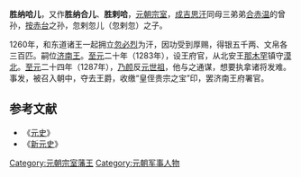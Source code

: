 '''胜纳哈儿'''，又作'''胜纳合儿'''、'''胜剌哈'''，[[元朝|元朝]][[宗室|宗室]]，[[成吉思汗|成吉思汗]]同母三弟弟[[合赤温|合赤温]]的曾孙，[[按赤台|按赤台]]之孙，忽剌忽儿（忽剌忽）之子。

1260年，和东道诸王一起拥立[[忽必烈|忽必烈]]为汗，因功受到厚赐，得银五千两、文帛各三百匹。嗣位[[济南王|济南王]]。[[至元_(忽必烈)|至元]]二十年（1283年），设王府官，从北安王[[那木罕|那木罕]]镇守[[漠北|漠北]]。[[至元_(忽必烈)|至元]]二十四年（1287年），[[乃颜|乃颜]]反[[元世祖|元世祖]]，他与之通谋，想要执拿诸将发难。事发，被召入朝中，夺去王爵，收缴“皇侄贵宗之宝”印，罢济南王府署官。
==参考文献==
*《[[元史|元史]]》
*《[[新元史|新元史]]》

[[Category:元朝宗室藩王|Category:元朝宗室藩王]]
[[Category:元朝军事人物|Category:元朝军事人物]]
{{元朝人物小作品}}
